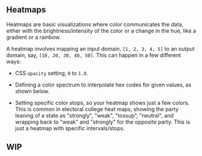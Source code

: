## Heatmaps

Heatmaps are basic visualizations where color communicates the data, either with
the brightness/intensity of the color or a change in the hue, like a gradient or
a rainbow.

A heatmap involves mapping an input domain, `[1, 2, 3, 4, 5]` to an output domain,
say, `[10, 20, 30, 40, 50]`. This can happen in a few different ways:

* CSS `opacity` setting, `0` to `1.0`.

* Defining a color spectrum to interpolate hex codes for given values, as shown below.

* Setting specific color stops, so your heatmap shows just a few colors. This is common
in electoral college heat maps, showing the party leaning of a state as "strongly", "weak",
"tossup", "neutral", and wrapping back to "weak" and "strongly" for the opposite party. This
is just a heatmap with specific intervals/stops.

## WIP
